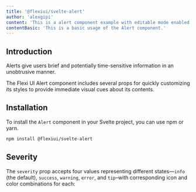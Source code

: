 ```yaml
---
title: '@flexiui/svelte-alert'
author: 'alexgipi'
content: 'This is a alert component example with editable mode enabled.'
contentBasic: 'This is a basic usage of the Alert component.'
---
```





## Introduction
Alerts give users brief and potentially time-sensitive information in an unobtrusive manner.

The Flexi UI Alert component includes several props for quickly customizing its styles to provide immediate visual cues about its contents.

## Installation

To install the `Alert` component in your Svelte project, you can use npm or yarn.

```bash
npm install @flexiui/svelte-alert
```

## Severity

The `severity` prop accepts four values representing different states—`info` (the default), `success`, `warning`, `error`, and `tip`–with corresponding icon and color combinations for each:

<PreviewCard rounded outlined>
  <AlertSeverityExample />
</PreviewCard>

<Code code={AlertSeverityExampleRaw} lang="svelte" />